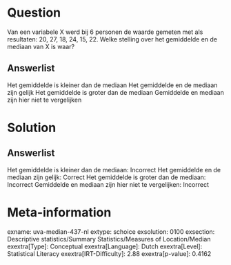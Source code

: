 Question
========

Van een variabele X werd bij 6 personen de waarde gemeten met als
resultaten: 20, 27, 18, 24, 15, 22. Welke stelling over het gemiddelde
en de mediaan van X is waar?

Answerlist
----------

Het gemiddelde is kleiner dan de mediaan
Het gemiddelde en de mediaan zijn gelijk
Het gemiddelde is groter dan de mediaan
Gemiddelde en mediaan zijn hier niet te vergelijken

Solution
========

Answerlist
----------

Het gemiddelde is kleiner dan de mediaan: Incorrect
Het gemiddelde en de mediaan zijn gelijk: Correct
Het gemiddelde is groter dan de mediaan: Incorrect
Gemiddelde en mediaan zijn hier niet te vergelijken: Incorrect

Meta-information
================
exname: uva-median-437-nl
extype: schoice
exsolution: 0100
exsection: Descriptive statistics/Summary Statistics/Measures of Location/Median
exextra[Type]: Conceptual
exextra[Language]: Dutch
exextra[Level]: Statistical Literacy
exextra[IRT-Difficulty]: 2.88
exextra[p-value]: 0.4162
